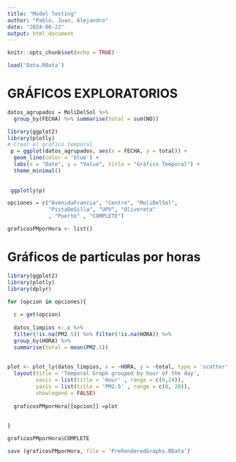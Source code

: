 ---
title: "Model Testing"
author: "Pablo, Juan, Alejandro"
date: "2024-06-22"
output: html_document
---

```{r setup, include=FALSE}
knitr::opts_chunk$set(echo = TRUE)
```




```{r}
load('Data.RData')
```



# GRÁFICOS EXPLORATORIOS


```{r}
datos_agrupados = MoliDelSol %>%
  group_by(FECHA) %>% summarise(total = sum(NO))


```



```{r}
library(ggplot2)
library(plotly)
# Crear el gráfico temporal
 p = ggplot(datos_agrupados, aes(x = FECHA, y = total)) +
  geom_line(color = 'blue') +
  labs(x = "Date", y = "Value", title = "Gráfico Temporal") +
  theme_minimal()
 
 
 ggplotly(p)

```








```{r}
opciones = c("AvenidaFrancia", "Centre", "MoliDelSol",
             "PistaDeSilla", "UPV", "Olivereta"
             , "Puerto" , "COMPLETE")
```

```{r}
graficosPMporHora <- list()


```



# Gráficos de partículas por horas


```{r}
library(ggplot2)
library(plotly)
library(dplyr)

for (opcion in opciones){
  
  c = get(opcion)
          
  datos_limpios <- c %>%
  filter(!is.na(PM2.5)) %>% filter(!is.na(HORA)) %>%
  group_by(HORA) %>%
  summarise(total = mean(PM2.5))
  
  
plot <- plot_ly(datos_limpios, x = ~HORA, y = ~total, type = 'scatter', mode = 'lines', line = list(color = 'blue')) %>%
  layout(title = 'Temporal Graph grouped by hour of the day',
         xaxis = list(title = 'Hour' , range = c(0,24)),
         yaxis = list(title = 'PM2.5' , range = c(0, 20)),
         showlegend = FALSE)
  
  graficosPMporHora[[opcion]] =plot
  
  
}


```



```{r}
graficosPMporHora$COMPLETE
```



```{r}
save (graficosPMporHora, file = 'PreRenderedGraphs.RData')
```





